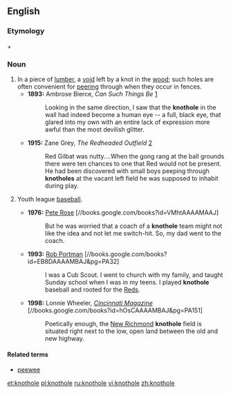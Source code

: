 ==English==

===Etymology===
{{term|knot}} + {{term|hole}}

===Noun===
{{en-noun}}
# In a piece of [[lumber]], a [[void]] left by a knot in the [[wood]]; such holes are often convenient for [[peering]] through when they occur in fences.
#*'''1893:''' Ambrose Bierce, ''Can Such Things Be'' [http://etext.virginia.edu/etcbin/ot2www-pubeng?specfile=/texts/english/modeng/publicsearch/modengpub.o2w&act=surround&offset=94501230&tag=Bierce,+Ambrose:+Can+Such+Things+Be,+1893&query=+knothole&id=BieCans]
#*:Looking in the same direction, I saw that the '''knothole''' in the wall had indeed become a human eye -- a full, black eye, that glared into my own with an entire lack of expression more awful than the most devilish glitter.
#*'''1915:''' Zane Grey, ''The Redheaded Outfield'' [http://etext.virginia.edu/etcbin/ot2www-pubeng?specfile=/texts/english/modeng/publicsearch/modengpub.o2w&act=text&offset=329695594&textreg=1&query=knothole&id=GreRedh]
#*:Red Gilbat was nutty....When the gong rang at the ball grounds there were ten chances to one that Red would not be present. He had been discovered with small boys peeping through '''knotholes''' at the vacant left field he was supposed to inhabit during play.
# {{context|US|sports|lang=en}} Youth league [[baseball]].
#*'''1976:''' [[w:Pete Rose|Pete Rose]] [//books.google.com/books?id=VMhtAAAAMAAJ]
#*:But he was worried that a coach of a '''knothole''' team might not like the idea and not let me switch-hit. So, my dad went to the coach.
#*'''1993:''' [[w:Rob Portman|Rob Portman]] [//books.google.com/books?id=EB8DAAAAMBAJ&pg=PA32]
#*:I was a Cub Scout. I went to church with my family, and taught Sunday school when I was in my teens. I played '''knothole''' baseball and rooted for the [[w:Cincinnati Reds|Reds]].
#*'''1998:''' Lonnie Wheeler, ''[[w:Cincinnati Magazine|Cincinnati Magazine]]'' [//books.google.com/books?id=hOsCAAAAMBAJ&pg=PA151]
#*:Poetically enough, the [[w:New Richmond, Ohio|New Richmond]] '''knothole''' field is situated right next to the low, open land between the old and new highway.

====Related terms====
* {{a|baseball}} [[peewee]]

[[et:knothole]]
[[pl:knothole]]
[[ru:knothole]]
[[vi:knothole]]
[[zh:knothole]]